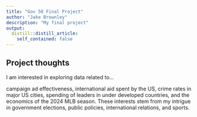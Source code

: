 ```yaml
---
title: "Gov 50 Final Project"
author: "Jake Brownley"
description: "My final project"
output:
  distill::distill_article:
    self_contained: false
---
```




## Project thoughts

I am interested in exploring data related to...

campaign ad effectiveness, international aid spent by the US, crime rates in major US cities, spending of leaders in under developed countries, and the economics of the 2024 MLB season. These interests stem from my intrigue in government elections, public policies, international relations, and sports. \
